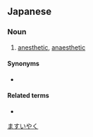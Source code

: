 ==Japanese==
{{ja-kanjitab|ま|すい|やく|yomi=on}}

===Noun===
{{ja-noun|ますいやく}}

# {{lb|ja|medicine|sort=ますいやく}} [[anesthetic]], [[anaesthetic]]

====Synonyms====
* {{l|ja|麻酔剤}}

====Related terms====
* {{l|ja|麻酔}}

[[Category:ja:Drugs|ますいやく]]